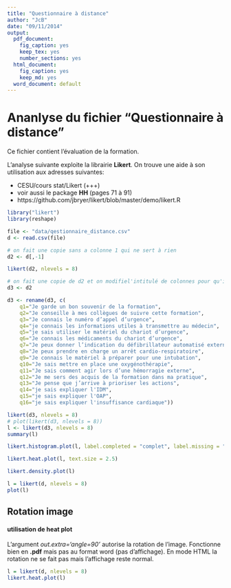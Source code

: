 ```yaml
---
title: "Questionnaire à distance"
author: "JcB"
date: "09/11/2014"
output:
  pdf_document:
    fig_caption: yes
    keep_tex: yes
    number_sections: yes
  html_document:
    fig_caption: yes
    keep_md: yes
  word_document: default
---
```


Ananlyse du fichier "Questionnaire à distance"
=============================================

Ce fichier contient l'évaluation de la formation.

L'analyse suivante exploite la librairie __Likert__. On trouve une aide à son utilisation aux adresses suivantes:

- CESU/cours stat/Likert (+++)
- voir aussi le package __HH__ (pages 71 à 91)
- https://github.com/jbryer/likert/blob/master/demo/likert.R

```r

library("likert")
library(reshape)

file <- "data/qestionnaire_distance.csv"
d <- read.csv(file)

# on fait une copie sans a colonne 1 qui ne sert à rien
d2 <- d[,-1]

likert(d2, nlevels = 8)

# on fait une copie de d2 et on modifiel'intitulé de colonnes pour qu'il corresponde à celui des questions
d3 <- d2

d3 <- rename(d3, c(
    q1="Je garde un bon souvenir de la formation", 
    q2="Je conseille à mes collègues de suivre cette formation", 
    q3="Je connais le numéro d’appel d’urgence", 
    q4="je connais les informations utiles à transmettre au médecin", 
    q5="je sais utiliser le matériel du chariot d’urgence", 
    q6="Je connais les médicaments du chariot d’urgence", 
    q7="Je peux donner l’indication du défibrillateur automatisé externe", 
    q8="Je peux prendre en charge un arrêt cardio-respiratoire", 
    q9="Je connais le matériel à préparer pour une intubation", 
    q10="Je sais mettre en place une oxygénothérapie", 
    q11="Je sais comment agir lors d’une hémorragie externe", 
    q12="Je me sers des acquis de la formation dans ma pratique", 
    q13="Je pense que j’arrive à prioriser les actions", 
    q14="je sais expliquer l'IDM", 
    q15="je sais expliquer l'OAP", 
    q16="je sais expliquer l'insuffisance cardiaque"))

likert(d3, nlevels = 8)
# plot(likert(d3, nlevels = 8))
l <- likert(d3, nlevels = 8)
summary(l)

likert.histogram.plot(l, label.completed = "complet", label.missing = "manqant", xlab="nombre de réponses")

likert.heat.plot(l, text.size = 2.5)

likert.density.plot(l)

l = likert(d, nlevels = 8)
plot(l)
```

Rotation image
--------------
 
#### utilisation de heat plot

L'argument _out.extra='angle=90'_ autorise la rotation de l'image. Fonctionne bien en __.pdf__ mais pas au format word (pas d'affichage). En mode HTML la rotation ne se fait pas mais l'affichage reste normal.

```r
l = likert(d, nlevels = 8)
likert.heat.plot(l)
```

